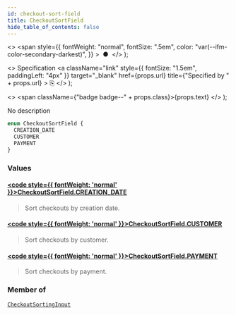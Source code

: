 ```yaml
---
id: checkout-sort-field
title: CheckoutSortField
hide_table_of_contents: false
---
```


  <>
    <span
      style={{
        fontWeight: "normal",
        fontSize: ".5em",
        color: "var(--ifm-color-secondary-darkest)",
      }}
    >
      &nbsp;●&nbsp;
    </span>
  </>
);

  <>
    Specification
    <a
      className="link"
      style={{ fontSize: "1.5em", paddingLeft: "4px" }}
      target="\_blank"
      href={props.url}
      title={"Specified by " + props.url}
    >
      ⎘
    </a>
  </>
);

  <>
    <span className={"badge badge--" + props.class}>{props.text}</span>
  </>
);

No description

```graphql
enum CheckoutSortField {
  CREATION_DATE
  CUSTOMER
  PAYMENT
}
```

### Values

#### [<code style={{ fontWeight: 'normal' }}>CheckoutSortField.<b>CREATION_DATE</b></code>](#)

> Sort checkouts by creation date.

#### [<code style={{ fontWeight: 'normal' }}>CheckoutSortField.<b>CUSTOMER</b></code>](#)

> Sort checkouts by customer.

#### [<code style={{ fontWeight: 'normal' }}>CheckoutSortField.<b>PAYMENT</b></code>](#)

> Sort checkouts by payment.

### Member of

[`CheckoutSortingInput`](../../../api-reference/checkout/inputs/checkout-sorting-input) <Badge class="secondary" text="input"/>
